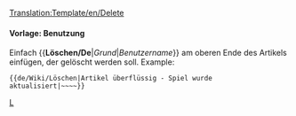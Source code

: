 <noinclude>[[Translation:Template/en/Delete]]</noinclude><noinclude></noinclude>{{de/Manual/Ambox| Typ   = Löschen
| Text  = Dieser Artikel wurde zum Löschen aufgefordert.<p><strong>Grund:</strong> {{{1|Nicht vorhanden}}}</p><p><strong>Anforderer:</strong> {{{2|Nicht vorhanden}}}</p>
}}<includeonly>{{{3|}}}</includeonly><noinclude>

====Vorlage: Benutzung====
Einfach <nowiki>{{</nowiki>'''Löschen/De'''|''Grund''|''Benutzername''<nowiki>}}</nowiki> am oberen Ende des Artikels einfügen, der gelöscht werden soll. Example:
<pre>{{de/Wiki/Löschen|Artikel überflüssig - Spiel wurde aktualisiert|~~~~}}</pre>

[[Category:de/Manual/Base Set/Message-Boxen|L]]</noinclude>
